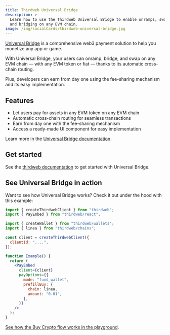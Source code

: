 ```yaml
---
title: Thirdweb Universal Bridge
description: >-
  Learn how to use the Thirdweb Universal Bridge to enable onramps, swapping,
  and bridging on any EVM chain.
image: /img/socialCards/thirdweb-universal-bridge.jpg
---
```


[Universal Bridge](https://thirdweb.com/connect/universal-bridge) is a comprehensive web3 payment 
solution to help you monetize any app or game.  

With Universal Bridge, your users can onramp, bridge, and swap on any EVM chain — with any EVM token 
or fiat — thanks to its automatic cross-chain routing.  

Plus, developers can earn from day one using the fee-sharing mechanism and its easy implementation.

## Features

- Let users pay for assets in any EVM token on any EVM chain  
- Automatic cross-chain routing for seamless transactions  
- Earn from day one with the fee-sharing mechanism  
- Access a ready-made UI component for easy implementation  

Learn more in the [Universal Bridge documentation](https://portal.thirdweb.com/connect/pay/overview).

## Get started

See the [thirdweb documentation](https://portal.thirdweb.com/connect/pay/get-started) to get started 
with Universal Bridge.

## See Universal Bridge in action

Want to see how Universal Bridge works? Check it out under the hood with this example:

```jsx
import { createThirdwebClient } from "thirdweb";
import { PayEmbed } from "thirdweb/react";

import { createWallet } from "thirdweb/wallets";
import { linea } from "thirdweb/chains";

const client = createThirdwebClient({
  clientId: "....",
});

function Example() {
  return (
    <PayEmbed
      client={client}
      payOptions={{
        mode: "fund_wallet",
        prefillBuy: {
          chain: linea,
          amount: "0.01",
        },
      }}
    />
  );
}

```

[See how the Buy Crypto flow works in the playground](https://playground.thirdweb.com/connect/pay).
